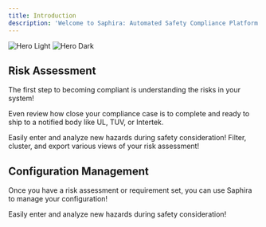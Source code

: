 ```yaml
---
title: Introduction
description: 'Welcome to Saphira: Automated Safety Compliance Platform'
---
```


<img
  className="block dark:hidden"
  src="/logo/dark.png"
  alt="Hero Light"
/>
<img
  className="hidden dark:block"
  src="/logo/light.png"
  alt="Hero Dark"
/>

## Risk Assessment

The first step to becoming compliant is understanding the risks in your system!

Even review how close your compliance case is to complete and ready to ship to a notified body like UL, TUV, or Intertek.

<CardGroup cols={2}>
  <Card
    title="Create and Analyze Hazards"
    icon="pen-to-square"
    href="/quickstart"
  >
    Easily enter and analyze new hazards during safety consideration!
  </Card>
  <Card
    title="Review Assessment"
    icon="image"
    href="/development"
  >
    Filter, cluster, and export various views of your risk assessment!
  </Card>
</CardGroup>

## Configuration Management

Once you have a risk assessment or requirement set, you can use Saphira to manage your configuration!

<CardGroup cols={2}>
  <Card
    title="Manage and Review Requirements"
    icon="pen-to-square"
    href="/configuration-management"
  >
    Easily enter and analyze new hazards during safety consideration!
  </Card>
</CardGroup>